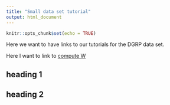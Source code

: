 ```yaml
---
title: "Small data set tutorial"
output: html_document
---
```


```r
knitr::opts_chunk$set(echo = TRUE)
```

Here we want to have links to our tutorials for the DGRP data set.

Here I want to link to [compute W](http://psoerensen.github.io/qgg/articles/Compute_W.html)

## heading 1
## heading 2